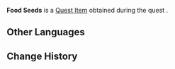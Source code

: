 {{Item Infobox
|id           = 120335
|image        = Item Sack.png
|type         = Quest Items
|description  = The elemental life form known as the Floating Anemo Fungus gave you these seeds. Plant them in a field to grow food that the Fungi enjoy eating. But will there be any Fungi who remember how to till the fields in the future?
|source1      = [[Where Lies the Path Home]]
}}
'''Food Seeds''' is a [[Quest Item]] obtained during the quest {{Quest|Where Lies the Path Home}}.

==Other Languages==
{{Other Languages
|default_hidden = 1
|en       = Food Seeds
|zhs      = 食物种子
|zhs_rm   = Shíwù Zhǒngzi
|zht      = 食物種子
|zht_rm   = Shíwù Zhǒngzi
|ja       = 食物の種
|ja_rm    = Shokumotsu no Tane
|ko       = 식량 씨앗
|ko_rm    = 
|es       = Semillas de alimentos
|fr       = Graines de nourriture
|ru       = Семена еды
|th       = เมล็ดพันธุ์อาหาร
|th_rm    = 
|vi       = Hạt Giống Thức Ăn
|de       = Nahrungssamen
|id       = Benih Makanan
|pt       = Semente de Alimento
|tr       = Yiyecek Tohumları
|it       = Semi nutrienti
}}

==Change History==
{{Change History|3.6}}